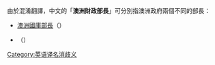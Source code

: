 {{TA
| G1 = 地名
}}
由於混淆翻譯，中文的「'''澳洲財政部長'''」可分別指澳洲政府兩個不同的部長：
*[[澳洲國庫部長|澳洲國庫部長]]（{{lang-en|Treasurer of Australia}}）
*{{tsl|en|Minister for Finance (Australia)|澳洲財務部長}}（{{lang-en|Minister for Finance}}）

[[Category:英语译名消歧义|Category:英语译名消歧义]]